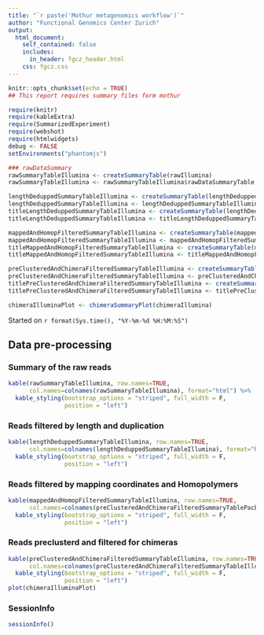 ```yaml
---
title: "`r paste('Mothur metagenomics workflow')`"
author: "Functional Genomics Center Zurich"
output: 
  html_document:
    self_contained: false
    includes:
      in_header: fgcz_header.html
    css: fgcz.css
---
```


```r
knitr::opts_chunk$set(echo = TRUE)
## This report requires summary files form mothur

require(knitr)
require(kableExtra)
require(SummarizedExperiment)
require(webshot)
require(htmlwidgets)
debug <- FALSE
setEnvironments("phantomjs")
```

```r
### rawDataSummary
rawSummaryTableIllumina <- createSummaryTable(rawIllumina)
rawSummaryTableIllumina <- rawSummaryTableIllumina$rawDataSummaryTable

lengthDeduppedSummaryTableIllumina <- createSummaryTable(lengthDeduppedIllumina)
lengthDeduppedSummaryTableIllumina <- lengthDeduppedSummaryTableIllumina$rawDataSummaryTable
titleLengthDeduppedSummaryTableIllumina <- createSummaryTable(lengthDeduppedIllumina)
titleLengthDeduppedSummaryTableIllumina <- titleLengthDeduppedSummaryTableIllumina$rawDataSummaryTableTitle

mappedAndHomopFilteredSummaryTableIllumina <- createSummaryTable(mappedAndHomopFilteredIllumina)
mappedAndHomopFilteredSummaryTableIllumina <- mappedAndHomopFilteredSummaryTableIllumina$rawDataSummaryTable
titleMappedAndHomopFilteredSummaryTableIllumina <- createSummaryTable(mappedAndHomopFilteredIllumina)
titleMappedAndHomopFilteredSummaryTableIllumina <- titleMappedAndHomopFilteredSummaryTableIllumina$rawDataSummaryTableTitle

preClusteredAndChimeraFilteredSummaryTableIllumina <- createSummaryTable(preClusteredAndChimeraFilteredIllumina)
preClusteredAndChimeraFilteredSummaryTableIllumina <- preClusteredAndChimeraFilteredSummaryTableIllumina$rawDataSummaryTable
titlePreClusteredAndChimeraFilteredSummaryTableIllumina <- createSummaryTable(preClusteredAndChimeraFilteredIllumina)
titlePreClusteredAndChimeraFilteredSummaryTableIllumina <- titlePreClusteredAndChimeraFilteredSummaryTableIllumina$rawDataSummaryTableTitle

chimeraIlluminaPlot <- chimeraSummaryPlot(chimeraIllumina)
```

Started on `r format(Sys.time(), "%Y-%m-%d %H:%M:%S")`

## Data pre-processing {.tabset}

### Summary of the raw reads
```r
kable(rawSummaryTableIllumina, row.names=TRUE, 
      col.names=colnames(rawSummaryTableIllumina), format="html") %>%
  kable_styling(bootstrap_options = "striped", full_width = F,
                position = "left")
```

### Reads filtered by length and duplication
```r
kable(lengthDeduppedSummaryTableIllumina, row.names=TRUE, 
      col.names=colnames(lengthDeduppedSummaryTableIllumina), format="html",caption =titleLengthDeduppedSummaryTableIllumina) %>%
  kable_styling(bootstrap_options = "striped", full_width = F,
                position = "left")
```

### Reads filtered by mapping coordinates and Homopolymers

```r
kable(mappedAndHomopFilteredSummaryTableIllumina, row.names=TRUE, 
      col.names=colnames(preClusteredAndChimeraFilteredSummaryTablePacbio), format="html",caption =titleMappedAndHomopFilteredSummaryTableIllumina) %>%
  kable_styling(bootstrap_options = "striped", full_width = F,
                position = "left")
```

### Reads preclusterd and filtered for chimeras
```r
kable(preClusteredAndChimeraFilteredSummaryTableIllumina, row.names=TRUE, 
      col.names=colnames(preClusteredAndChimeraFilteredSummaryTableIllumina), format="html", caption = titlePreClusteredAndChimeraFilteredSummaryTableIllumina) %>%
  kable_styling(bootstrap_options = "striped", full_width = F,
                position = "left")
plot(chimeraIlluminaPlot)
```


### SessionInfo
```r
sessionInfo()
```
